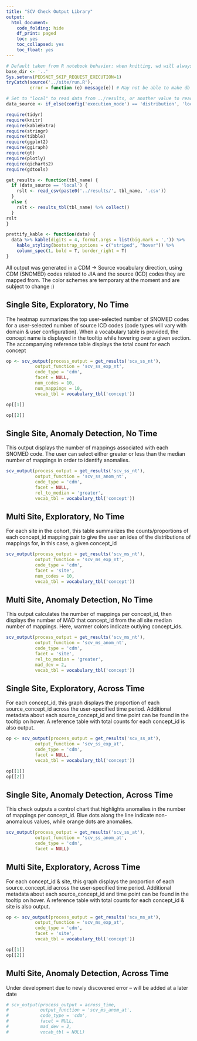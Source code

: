 ```yaml
---
title: "SCV Check Output Library"
output:
  html_document:
    code_folding: hide
    df_print: paged
    toc: yes
    toc_collapsed: yes
    toc_float: yes
---
```


```r
# Default taken from R notebook behavior: when knitting, wd will always be location of notebook
base_dir <- '..'
Sys.setenv(PEDSNET_SKIP_REQUEST_EXECUTION=1)
tryCatch(source('../site/run.R'),
         error = function (e) message(e)) # May not be able to make db connection

# Set to "local" to read data from ../results, or another value to read from db
data_source <- if_else(config('execution_mode') == 'distribution', 'local', 'not_local')

require(tidyr)
require(knitr)
require(kableExtra)
require(stringr)
require(tibble)
require(ggplot2)
require(ggiraph)
require(gt)
require(plotly)
require(qicharts2)
require(gdtools)

get_results <- function(tbl_name) {
  if (data_source == 'local') {
    rslt <- read_csv(paste0('../results/', tbl_name, '.csv'))
  }
  else {
    rslt <- results_tbl(tbl_name) %>% collect()
  }
rslt
}

prettify_kable <- function(data) {
  data %>% kable(digits = 4, format.args = list(big.mark = ',')) %>%
    kable_styling(bootstrap_options = c("striped", "hover")) %>%
    column_spec(1, bold = T, border_right = T)
}

```

All output was generated in a CDM -> Source vocabulary direction, using CDM (SNOMED) codes related to JIA and the source (ICD) codes they are mapped from. The color schemes are temporary at the moment and are subject to change :)

## Single Site, Exploratory, No Time

The heatmap summarizes the top user-selected number of SNOMED codes for a user-selected number of source ICD codes (code types will vary with domain & user configuration). When a vocabulary table is provided, the concept name is displayed in the tooltip while hovering over a given section. The accompanying reference table displays the total count for each concept

```r

op <- scv_output(process_output = get_results('scv_ss_nt'),
           output_function = 'scv_ss_exp_nt',
           code_type = 'cdm',
           facet = NULL,
           num_codes = 10,
           num_mappings = 10,
           vocab_tbl = vocabulary_tbl('concept'))

op[[1]]

op[[2]]

```

## Single Site, Anomaly Detection, No Time

This output displays the number of mappings associated with each SNOMED code. The user can select either greater or less than the median number of mappings in order to identify anomalies.

```r

scv_output(process_output = get_results('scv_ss_nt'),
           output_function = 'scv_ss_anom_nt',
           code_type = 'cdm',
           facet = NULL,
           rel_to_median = 'greater',
           vocab_tbl = vocabulary_tbl('concept'))

```

## Multi Site, Exploratory, No Time

For each site in the cohort, this table summarizes the counts/proportions of each concept_id mapping pair to give the user an idea of the distributions of mappings for, in this case, a given concept_id

```r

scv_output(process_output = get_results('scv_ms_nt'),
           output_function = 'scv_ms_exp_nt',
           code_type = 'cdm',
           facet = 'site',
           num_codes = 10,
           vocab_tbl = vocabulary_tbl('concept'))

```

## Multi Site, Anomaly Detection, No Time

This output calculates the number of mappings per concept_id, then displays the number of MAD that concept_id from the all site median number of mappings. Here, warmer colors indicate outlying concept_ids.

```r

scv_output(process_output = get_results('scv_ms_nt'),
           output_function = 'scv_ms_anom_nt',
           code_type = 'cdm',
           facet = 'site',
           rel_to_median = 'greater',
           mad_dev = 2,
           vocab_tbl = vocabulary_tbl('concept'))

```

## Single Site, Exploratory, Across Time

For each concept_id, this graph displays the proportion of each source_concept_id across the user-specified time period. Additional metadata about each source_concept_id and time point can be found in the tooltip on hover. A reference table with total counts for each concept_id is also output. 

```r

op <- scv_output(process_output = get_results('scv_ss_at'),
           output_function = 'scv_ss_exp_at',
           code_type = 'cdm',
           facet = NULL,
           vocab_tbl = vocabulary_tbl('concept'))

op[[1]]
op[[2]]

```

## Single Site, Anomaly Detection, Across Time

This check outputs a control chart that highlights anomalies in the number of mappings per concept_id. Blue dots along the line indicate non-anomalous values, while orange dots are anomalies.

```r

scv_output(process_output = get_results('scv_ss_at'),
           output_function = 'scv_ss_anom_at',
           code_type = 'cdm',
           facet = NULL)

```

## Multi Site, Exploratory, Across Time

For each concept_id & site, this graph displays the proportion of each source_concept_id across the user-specified time period. Additional metadata about each source_concept_id and time point can be found in the tooltip on hover. A reference table with total counts for each concept_id & site is also output. 

```r

op <- scv_output(process_output = get_results('scv_ms_at'),
           output_function = 'scv_ms_exp_at',
           code_type = 'cdm',
           facet = 'site',
           vocab_tbl = vocabulary_tbl('concept'))

op[[1]]
op[[2]]

```

## Multi Site, Anomaly Detection, Across Time

Under development due to newly discovered error -- will be added at a later date

<!-- This heat map shows the proportion of "unstable" concept_ids across time. The check will look for concept_ids that fall a certain number of MAD (provided by the user) away from the all site median number of mappings throughout the user specified time span. The "instability" of the concept is represented by both the number and proportion of outliers within a given site + concept_id pair. -->

```r

# scv_output(process_output = across_time,
#            output_function = 'scv_ms_anom_at',
#            code_type = 'cdm',
#            facet = NULL,
#            mad_dev = 2,
#            vocab_tbl = NULL)

```
